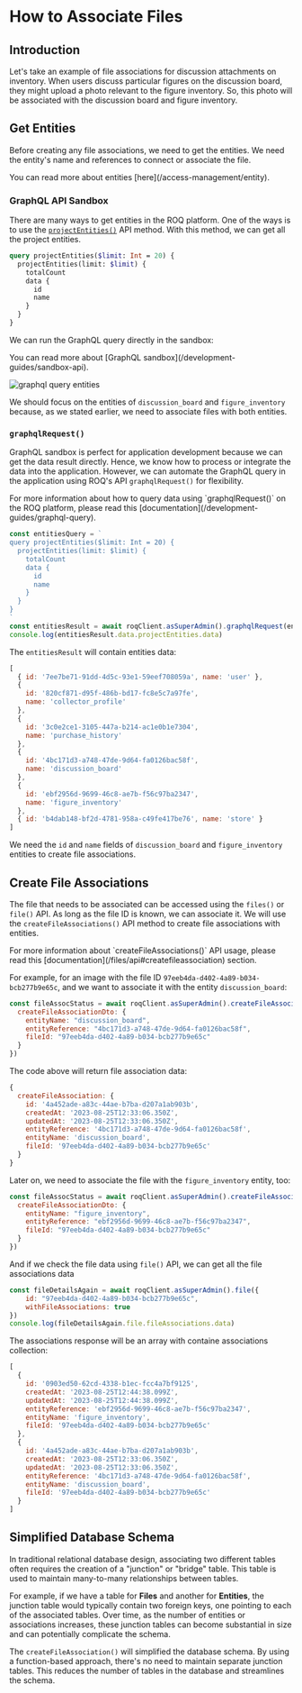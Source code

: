 
# How to Associate Files

## Introduction

Let's take an example of file associations for discussion attachments on inventory. When users discuss particular figures on the discussion board, they might upload a photo relevant to the figure inventory. So, this photo will be associated with the discussion board and figure inventory.

## Get Entities

Before creating any file associations, we need to get the entities. We need the entity's name and references to connect or associate the file.

<Callout type="info">
You can read more about entities [here](/access-management/entity).
</Callout>

### GraphQL API Sandbox

There are many ways to get entities in the ROQ platform. One of the ways is to use the [`projectEntities()`](https://jupiter-pp.roq-platform.com/docs/#query-projectEntities) API method. With this method, we can get all the project entities.

```graphql
query projectEntities($limit: Int = 20) {
  projectEntities(limit: $limit) {
    totalCount
    data {
      id
      name
    }
  }
}
```
We can run the GraphQL query directly in the sandbox:

<Callout type="info">
You can read more about [GraphQL sandbox](/development-guides/sandbox-api).
</Callout>

![graphql query entities](/graphql-queries-entities.png)

We should focus on the entities of `discussion_board` and `figure_inventory` because, as we stated earlier, we need to associate files with both entities.

### `graphqlRequest()`

GraphQL sandbox is perfect for application development because we can get the data result directly. Hence, we know how to process or integrate the data into the application. However, we can automate the GraphQL query in the application using ROQ's API `graphqlRequest()` for flexibility.

<Callout type="info">
For more information about how to query data using `graphqlRequest()` on the ROQ platform, please read this [documentation](/development-guides/graphql-query).
</Callout>

```ts
const entitiesQuery = `
query projectEntities($limit: Int = 20) {
  projectEntities(limit: $limit) {
    totalCount
    data {
      id
      name
    }
  }
}
`
const entitiesResult = await roqClient.asSuperAdmin().graphqlRequest(entitiesQuery)
console.log(entitiesResult.data.projectEntities.data)
```

The `entitiesResult` will contain entities data:

```js
[
  { id: '7ee7be71-91dd-4d5c-93e1-59eef708059a', name: 'user' },
  {
    id: '820cf871-d95f-486b-bd17-fc8e5c7a97fe',
    name: 'collector_profile'
  },
  {
    id: '3c0e2ce1-3105-447a-b214-ac1e0b1e7304',
    name: 'purchase_history'
  },
  {
    id: '4bc171d3-a748-47de-9d64-fa0126bac58f',
    name: 'discussion_board'
  },
  {
    id: 'ebf2956d-9699-46c8-ae7b-f56c97ba2347',
    name: 'figure_inventory'
  },
  { id: 'b4dab148-bf2d-4781-958a-c49fe417be76', name: 'store' }
]
```

We need the `id` and `name` fields of `discussion_board` and `figure_inventory` entities to create file associations. 

## Create File Associations

The file that needs to be associated can be accessed using the `files()` or `file()` API. As long as the file ID is known, we can associate it. We will use the `createFileAssociations()` API method to create file associations with entities. 

<Callout type="info">
For more information about `createFileAssociations()` API usage, please read this [documentation](/files/api#createfileassociation) section.
</Callout>

For example, for an image with the file ID 
`97eeb4da-d402-4a89-b034-bcb277b9e65c`, and we want to associate it with the entity `discussion_board`:

```js
const fileAssocStatus = await roqClient.asSuperAdmin().createFileAssociation({
  createFileAssociationDto: {
    entityName: "discussion_board",
    entityReference: "4bc171d3-a748-47de-9d64-fa0126bac58f",
    fileId: "97eeb4da-d402-4a89-b034-bcb277b9e65c"
  }
})
```

The code above will return file association data:

```js
{
  createFileAssociation: {
    id: '4a452ade-a83c-44ae-b7ba-d207a1ab903b',
    createdAt: '2023-08-25T12:33:06.350Z',
    updatedAt: '2023-08-25T12:33:06.350Z',
    entityReference: '4bc171d3-a748-47de-9d64-fa0126bac58f',
    entityName: 'discussion_board',
    fileId: '97eeb4da-d402-4a89-b034-bcb277b9e65c'
  }
}
```

Later on, we need to associate the file with the `figure_inventory` entity, too:

```js
const fileAssocStatus = await roqClient.asSuperAdmin().createFileAssociation({
  createFileAssociationDto: {
    entityName: "figure_inventory",
    entityReference: "ebf2956d-9699-46c8-ae7b-f56c97ba2347",
    fileId: "97eeb4da-d402-4a89-b034-bcb277b9e65c"
  }
})
```
And if we check the file data using `file()` API, we can get all the file associations data

```js
const fileDetailsAgain = await roqClient.asSuperAdmin().file({
	id: "97eeb4da-d402-4a89-b034-bcb277b9e65c",
	withFileAssociations: true
})
console.log(fileDetailsAgain.file.fileAssociations.data)
```

The associations response will be an array with containe associations collection:

```js
[
  {
    id: '0903ed50-62cd-4338-b1ec-fcc4a7bf9125',
    createdAt: '2023-08-25T12:44:38.099Z',
    updatedAt: '2023-08-25T12:44:38.099Z',
    entityReference: 'ebf2956d-9699-46c8-ae7b-f56c97ba2347',
    entityName: 'figure_inventory',
    fileId: '97eeb4da-d402-4a89-b034-bcb277b9e65c'
  },
  {
    id: '4a452ade-a83c-44ae-b7ba-d207a1ab903b',
    createdAt: '2023-08-25T12:33:06.350Z',
    updatedAt: '2023-08-25T12:33:06.350Z',
    entityReference: '4bc171d3-a748-47de-9d64-fa0126bac58f',
    entityName: 'discussion_board',
    fileId: '97eeb4da-d402-4a89-b034-bcb277b9e65c'
  }
]
```

## Simplified Database Schema

In traditional relational database design, associating two different tables often requires the creation of a "junction" or "bridge" table. This table is used to maintain many-to-many relationships between tables. 

For example, if we have a table for **Files** and another for **Entities**, the junction table would typically contain two foreign keys, one pointing to each of the associated tables. Over time, as the number of entities or associations increases, these junction tables can become substantial in size and can potentially complicate the schema.

The `createFileAssociation()` will simplified the database schema. By using a function-based approach, there's no need to maintain separate junction tables. This reduces the number of tables in the database and streamlines the schema.